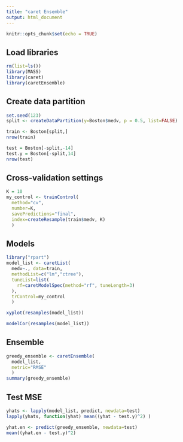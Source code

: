 ```yaml
---
title: "caret Ensemble"
output: html_document
---
```


```r
knitr::opts_chunk$set(echo = TRUE)
```

## Load libraries

```r
rm(list=ls())
library(MASS)
library(caret)
library(caretEnsemble)
```

## Create data partition

```r
set.seed(123)
split <- createDataPartition(y=Boston$medv, p = 0.5, list=FALSE)

train <- Boston[split,]
nrow(train)

test = Boston[-split,-14]
test.y = Boston[-split,14]
nrow(test)
```

## Cross-validation settings

```r
K = 10
my_control <- trainControl(
  method="cv",
  number=K,
  savePredictions="final",
  index=createResample(train$medv, K)
  )
```

## Models

```r
library("rpart")
model_list <- caretList(
  medv~., data=train,
  methodList=c("lm","ctree"), 
  tuneList=list(
    rf=caretModelSpec(method="rf", tuneLength=3)
  ),
  trControl=my_control
  )

xyplot(resamples(model_list))

modelCor(resamples(model_list))
```


## Ensemble

```r
greedy_ensemble <- caretEnsemble(
  model_list, 
  metric="RMSE"
  )
summary(greedy_ensemble)
```

## Test MSE

```r
yhats <- lapply(model_list, predict, newdata=test)
lapply(yhats, function(yhat) mean((yhat - test.y)^2) )

yhat.en <- predict(greedy_ensemble, newdata=test)
mean((yhat.en - test.y)^2)
```